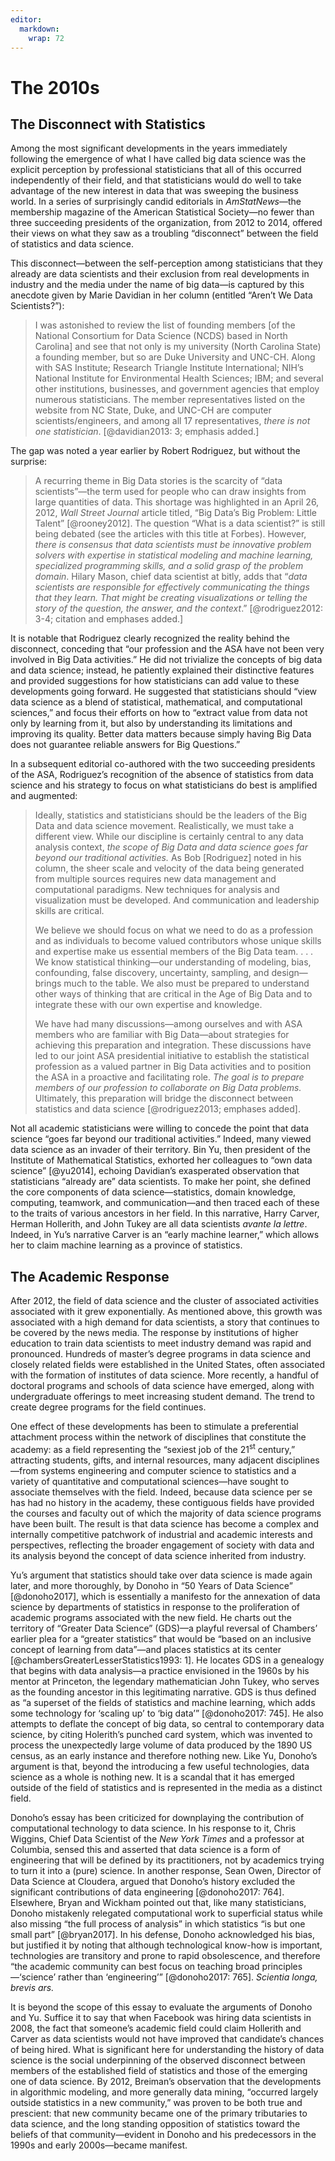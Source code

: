 ```yaml
---
editor: 
  markdown: 
    wrap: 72
---
```


# The 2010s

## The Disconnect with Statistics

Among the most significant developments in the years immediately
following the emergence of what I have called big data science was the
explicit perception by professional statisticians that all of this
occurred independently of their field, and that statisticians would do
well to take advantage of the new interest in data that was sweeping the
business world. In a series of surprisingly candid editorials in
*AmStatNews*---the membership magazine of the American Statistical
Society---no fewer than three succeeding presidents of the organization,
from 2012 to 2014, offered their views on what they saw as a troubling
"disconnect" between the field of statistics and data science.

This disconnect---between the self-perception among statisticians that
they already are data scientists and their exclusion from real
developments in industry and the media under the name of big data---is
captured by this anecdote given by Marie Davidian in her column
(entitled "Aren't We Data Scientists?"):

> I was astonished to review the list of founding members \[of the
> National Consortium for Data Science (NCDS) based in North Carolina\]
> and see that not only is my university (North Carolina State) a
> founding member, but so are Duke University and UNC-CH. Along with SAS
> Institute; Research Triangle Institute International; NIH's National
> Institute for Environmental Health Sciences; IBM; and several other
> institutions, businesses, and government agencies that employ numerous
> statisticians. The member representatives listed on the website from
> NC State, Duke, and UNC-CH are computer scientists/engineers, and
> among all 17 representatives, *there is not one statistician*.
> [@davidian2013: 3; emphasis added.]

The gap was noted a year earlier by Robert Rodriguez, but without the
surprise:

> A recurring theme in Big Data stories is the scarcity of "data
> scientists"---the term used for people who can draw insights from
> large quantities of data. This shortage was highlighted in an April
> 26, 2012, *Wall Street Journal* article titled, "Big Data's Big
> Problem: Little Talent" [@rooney2012]. The question "What is a data
> scientist?" is still being debated (see the articles with this title
> at Forbes). However, *there is consensus that data scientists must be
> innovative problem solvers with expertise in statistical modeling and
> machine learning, specialized programming skills, and a solid grasp of
> the problem domain*. Hilary Mason, chief data scientist at bitly, adds
> that "*data scientists are responsible for effectively communicating
> the things that they learn. That might be creating visualizations or
> telling the story of the question, the answer, and the context*."
> [@rodriguez2012: 3-4; citation and emphases added.]

It is notable that Rodriguez clearly recognized the reality behind the
disconnect, conceding that "our profession and the ASA have not been
very involved in Big Data activities." He did not trivialize the
concepts of big data and data science; instead, he patiently explained
their distinctive features and provided suggestions for how
statisticians can add value to these developments going forward. He
suggested that statisticians should "view data science as a blend of
statistical, mathematical, and computational sciences," and focus their
efforts on how to "extract value from data not only by learning from it,
but also by understanding its limitations and improving its quality.
Better data matters because simply having Big Data does not guarantee
reliable answers for Big Questions."

In a subsequent editorial co-authored with the two succeeding presidents
of the ASA, Rodriguez's recognition of the absence of statistics from
data science and his strategy to focus on what statisticians do best is
amplified and augmented:

> Ideally, statistics and statisticians should be the leaders of the Big
> Data and data science movement. Realistically, we must take a
> different view. While our discipline is certainly central to any data
> analysis context, *the scope of Big Data and data science goes far
> beyond our traditional activities.* As Bob \[Rodriguez\] noted in his
> column, the sheer scale and velocity of the data being generated from
> multiple sources requires new data management and computational
> paradigms. New techniques for analysis and visualization must be
> developed. And communication and leadership skills are critical.
>
> We believe we should focus on what we need to do as a profession and
> as individuals to become valued contributors whose unique skills and
> expertise make us essential members of the Big Data team. . . . We
> know statistical thinking---our understanding of modeling, bias,
> confounding, false discovery, uncertainty, sampling, and
> design---brings much to the table. We also must be prepared to
> understand other ways of thinking that are critical in the Age of Big
> Data and to integrate these with our own expertise and knowledge.
>
> We have had many discussions---among ourselves and with ASA members
> who are familiar with Big Data---about strategies for achieving this
> preparation and integration. These discussions have led to our joint
> ASA presidential initiative to establish the statistical profession as
> a valued partner in Big Data activities and to position the ASA in a
> proactive and facilitating role. *The goal is to prepare members of
> our profession to collaborate on Big Data problems.* Ultimately, this
> preparation will bridge the disconnect between statistics and data
> science [@rodriguez2013; emphases added].

Not all academic statisticians were willing to concede the point that
data science "goes far beyond our traditional activities." Indeed, many
viewed data science as an invader of their territory. Bin Yu, then
president of the Institute of Mathematical Statistics, exhorted her
colleagues to "own data science" [@yu2014], echoing Davidian's
exasperated observation that statisticians "already are" data
scientists. To make her point, she defined the core components of data
science---statistics, domain knowledge, computing, teamwork, and
communication---and then traced each of these to the traits of various
ancestors in her field. In this narrative, Harry Carver, Herman
Hollerith, and John Tukey are all data scientists *avante la lettre*.
Indeed, in Yu's narrative Carver is an "early machine learner," which
allows her to claim machine learning as a province of statistics.

## The Academic Response

After 2012, the field of data science and the cluster of associated
activities associated with it grew exponentially. As mentioned above,
this growth was associated with a high demand for data scientists, a
story that continues to be covered by the news media. The response by
institutions of higher education to train data scientists to meet
industry demand was rapid and pronounced. Hundreds of master's degree
programs in data science and closely related fields were established in
the United States, often associated with the formation of institutes of
data science. More recently, a handful of doctoral programs and schools
of data science have emerged, along with undergraduate offerings to meet
increasing student demand. The trend to create degree programs for the
field continues.

One effect of these developments has been to stimulate a preferential
attachment process within the network of disciplines that constitute the
academy: as a field representing the "sexiest job of the 21^st^
century," attracting students, gifts, and internal resources, many
adjacent disciplines---from systems engineering and computer science to
statistics and a variety of quantitative and computational
sciences---have sought to associate themselves with the field. Indeed,
because data science per se has had no history in the academy, these
contiguous fields have provided the courses and faculty out of which the
majority of data science programs have been built. The result is that
data science has become a complex and internally competitive patchwork
of industrial and academic interests and perspectives, reflecting the
broader engagement of society with data and its analysis beyond the
concept of data science inherited from industry.

Yu's argument that statistics should take over data science is made
again later, and more thoroughly, by Donoho in "50 Years of Data
Science" [@donoho2017], which is essentially a manifesto for the
annexation of data science by departments of statistics in response to
the proliferation of academic programs associated with the new field. He
charts out the territory of "Greater Data Science" (GDS)---a playful
reversal of Chambers' earlier plea for a "greater statistics" that would
be "based on an inclusive concept of learning from data"---and places
statistics at its center [@chambersGreaterLesserStatistics1993: 1]. He
locates GDS in a genealogy that begins with data analysis---a practice
envisioned in the 1960s by his mentor at Princeton, the legendary
mathematician John Tukey, who serves as the founding ancestor in this
legitimating narrative. GDS is thus defined as "a superset of the fields
of statistics and machine learning, which adds some technology for
'scaling up' to 'big data'" [@donoho2017: 745]. He also attempts to
deflate the concept of big data, so central to contemporary data
science, by citing Holerith's punched card system, which was invented to
process the unexpectedly large volume of data produced by the 1890 US
census, as an early instance and therefore nothing new. Like Yu,
Donoho's argument is that, beyond the introducing a few useful
technologies, data science as a whole is nothing new. It is a scandal
that it has emerged outside of the field of statistics and is
represented in the media as a distinct field.

Donoho's essay has been criticized for downplaying the contribution of
computational technology to data science. In his response to it, Chris
Wiggins, Chief Data Scientist of the *New York Times* and a professor at
Columbia, sensed this and asserted that data science is a form of
engineering that will be defined by its practitioners, not by academics
trying to turn it into a (pure) science. In another response, Sean Owen,
Director of Data Science at Cloudera, argued that Donoho's history
excluded the significant contributions of data engineering [@donoho2017:
764]. Elsewhere, Bryan and Wickham pointed out that, like many
statisticians, Donoho mistakenly relegated computational work to
superficial status while also missing "the full process of analysis" in
which statistics "is but one small part" [@bryan2017]. In his defense,
Donoho acknowledged his bias, but justified it by noting that although
technological know-how is important, technologies are transitory and
prone to rapid obsolescence, and therefore "the academic community can
best focus on teaching broad principles---'science' rather than
'engineering'" [@donoho2017: 765]. *Scientia longa, brevis ars.*

It is beyond the scope of this essay to evaluate the arguments of Donoho
and Yu. Suffice it to say that when Facebook was hiring data scientists
in 2008, the fact that someone's academic field could claim Hollerith
and Carver as data scientists would not have improved that candidate's
chances of being hired. What is significant here for understanding the
history of data science is the social underpinning of the observed
disconnect between members of the established field of statistics and
those of the emerging one of data science. By 2012, Breiman's
observation that the developments in algorithmic modeling, and more
generally data mining, "occurred largely outside statistics in a new
community," was proven to be both true and prescient: that new community
became one of the primary tributaries to data science, and the long
standing opposition of statistics toward the beliefs of that
community---evident in Donoho and his predecessors in the 1990s and
early 2000s---became manifest.